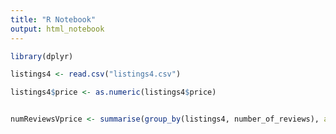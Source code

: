 ```yaml
---
title: "R Notebook"
output: html_notebook
---
```


```r
library(dplyr)

listings4 <- read.csv("listings4.csv")

```


```r
listings4$price <- as.numeric(listings4$price)


numReviewsVprice <- summarise(group_by(listings4, number_of_reviews), avg_price = mean(price))


```



